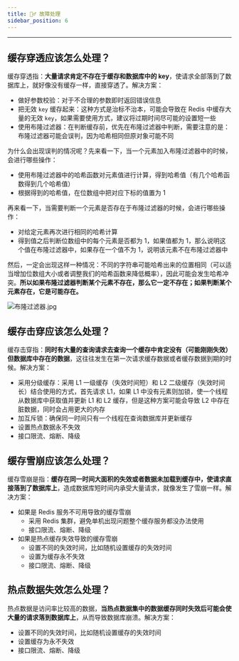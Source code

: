 ```yaml
---
title: 🤦‍♂️ 故障处理
sidebar_position: 6
---
```


----

## 缓存穿透应该怎么处理？

缓存穿透指：**大量请求肯定不存在于缓存和数据库中的 key**，使请求全部落到了数据库上，就好像没有缓存一样，直接穿透了。解决方案：

- 做好参数校验：对于不合理的参数即时返回错误信息
- 把无效 `key` 缓存起来：这种方式是治标不治本，可能会导致在 Redis 中缓存大量的无效 `key`，如果需要使用方式，建议将过期时间尽可能的设置短一些
- 使用布隆过滤器：在判断缓存前，优先在布隆过滤器中判断，需要注意的是：布隆过滤器可能会误判，因为哈希相同但原对象可能不同

为什么会出现误判的情况呢？先来看一下，当一个元素加入布隆过滤器中的时候，会进行哪些操作：

- 使用布隆过滤器中的哈希函数对元素值进行计算，得到哈希值（有几个哈希函数得到几个哈希值）
- 根据得到的哈希值，在位数组中把对应下标的值置为 1

再来看一下，当需要判断一个元素是否存在于布隆过滤器的时候，会进行哪些操作：

- 对给定元素再次进行相同的哈希计算
- 得到值之后判断位数组中的每个元素是否都为 1，如果值都为 1，那么说明这个值在布隆过滤器中，如果存在一个值不为 1，说明该元素不在布隆过滤器中

然后，一定会出现这样一种情况：不同的字符串可能哈希出来的位置相同（可以适当增加位数组大小或者调整我们的哈希函数来降低概率），因此可能会发生哈希冲突。**所以如果布隆过滤器判断某个元素不存在，那么它一定不存在；如果判断某个元素存在，它是可能存在。**

![布隆过滤器.jpg](https://i.loli.net/2021/07/31/4zWsckj8LINeunb.png)

## 缓存击穿应该怎么处理？

缓存击穿指：**同时有大量的查询请求去查询一个缓存中肯定没有（可能刚刚失效）但数据库中存在的数据**，这往往发生在第一次请求缓存数据或者缓存数据到期的时候。解决方案：
- 采用分级缓存：采用 L1 一级缓存（失效时间短）和 L2 二级缓存（失效时间长）结合使用的方式，首先请求 L1，如果 L1 中没有元素则加锁，使一个线程从数据库中获取值并更新 L1 和 L2 缓存，但是这种方案可能会导致 L2 中存在脏数据，同时会占用更大的内存
- 加互斥锁：确保同一时间只有一个线程在查询数据库并更新缓存
- 设置热点数据永不失效
- 接口限流、熔断、降级

## 缓存雪崩应该怎么处理？

缓存雪崩是指：**缓存在同一时间大面积的失效或者数据未加载到缓存中，使请求直接落到了数据库上**，造成数据库短时间内承受大量请求，就像发生了雪崩一样。解决方案：

- 如果是 Redis 服务不可用导致的缓存雪崩
  - 采用 Redis 集群，避免单机出现问题整个缓存服务都没办法使用
  - 接口限流、熔断、降级
- 如果是热点缓存失效导致的缓存雪崩
  - 设置不同的失效时间，比如随机设置缓存的失效时间
  - 设置为缓存永不失效
  - 接口限流、熔断、降级

## 热点数据失效怎么处理？

热点数据是访问率比较高的数据，**当热点数据集中的数据缓存同时失效后可能会使大量的请求落到数据库上**，从而导致数据库崩溃。解决方案：

- 设置不同的失效时间，比如随机设置缓存的失效时间
- 设置缓存为永不失效
- 接口限流、熔断、降级
